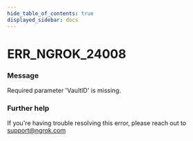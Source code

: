 ```yaml
---
hide_table_of_contents: true
displayed_sidebar: docs
---
```



# ERR_NGROK_24008

### Message

Required parameter 'VaultID' is missing.

<ErrorDetails error="err_ngrok_24008" />

### Further help

If you're having trouble resolving this error, please reach out to [support@ngrok.com](mailto:support@ngrok.com?subject=Help%20with%20ERR_NGROK_24008)
